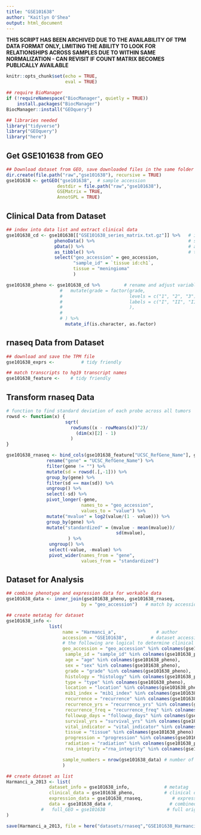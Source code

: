 ```yaml
---
title: "GSE101638"
author: "Kaitlyn O'Shea"
output: html_document
---
```


**THIS SCRIPT HAS BEEN ARCHIVED DUE TO THE AVAILABILITY OF TPM DATA FORMAT ONLY, LIMITING THE ABILITY TO LOOK FOR RELATIONSHIPS ACROSS SAMPLES DUE TO WITHIN SAME NORMALIZATION - CAN REVISIT IF COUNT MATRIX BECOMES PUBLICALLY AVAILABLE**

```r
knitr::opts_chunk$set(echo = TRUE,
                      eval = TRUE)
```

```r
## require BioManager
if (!requireNamespace("BiocManager", quietly = TRUE))
    install.packages("BiocManager")
BiocManager::install("GEOquery") 
```

```r
## libraries needed
library("tidyverse")
library("GEOquery")
library("here")
```

## Get GSE101638 from GEO 
```r
## Download dataset from GEO, save downloaded files in the same folder as this .Rmd file.
dir.create(file.path("raw","gse101638"), recursive = TRUE)
gse101638 <- getGEO("gse101638",  # sample accession 
                   destdir = file.path("raw","gse101638"),
                   GSEMatrix = TRUE,
                   AnnotGPL = TRUE)
```

## Clinical Data from Dataset
```r
## index into data list and extract clinical data
gse101638_cd <- gse101638[["GSE101638_series_matrix.txt.gz"]] %>%   # index into list 
                  phenoData() %>%                                   # select phenoData
                  pData() %>%                                       # apply pData
                  as_tibble() %>%                                   # tidy friendly
                  select("geo_accession" = geo_accession,
                         "sample_id" = `tissue id:ch1`,
                         tissue = "meningioma"
                         ) 

gse101638_pheno <- gse101638_cd %>%         # rename and adjust variables
                    #   mutate(grade = factor(grade,
                    #                         levels = c("1", "2", "3"), 
                    #                         labels = c("I", "II", "III")
                    #                         ),
                    #          
                    # ) %>%
                      mutate_if(is.character, as.factor)
```

## rnaseq Data from Dataset
```r
## download and save the TPM file 
gse101638_exprs <-          # tidy friendly

## match transcripts to hg19 transcript names    
gse101638_feature <-    # tidy friendly

```

## Transform rnaseq Data
``` r
# function to find standard deviation of each probe across all tumors
rowsd <- function(x) {
                      sqrt(
                        rowSums((x - rowMeans(x))^2)/
                          (dim(x)[2] - 1)
                        )
}

gse101638_rnaseq <- bind_cols(gse101638_feature["UCSC_RefGene_Name"], gse101638_exprs) %>% # add gene name to data
               rename("gene" = "UCSC_RefGene_Name") %>%                       # rename name variable as 'gene' 
               filter(gene != "") %>%                                         # keep only data for named genes
               mutate(sd = rowsd(.[,-1])) %>%                                 # calculate sd for each probe, index out gene name
               group_by(gene) %>%                                             # group probes by gene
               filter(sd == max(sd)) %>%                                      # keep the probe with the max variation for each gene
               ungroup() %>%                                                  # ungroup by genes 
               select(-sd) %>%                                                # select all but sd column
               pivot_longer(-gene,                                            # do not group by gene 
                            names_to = "geo_accession",                       
                            values_to = "value") %>%                          
               mutate("mvalue" = log2(value/(1 - value))) %>%                 # log2 transform B / (1-B) expression for variance stabilization 
               group_by(gene) %>%                                             # standardize for cross data set comparison
               mutate("standardized" = (mvalue - mean(mvalue))/               # center at mean for gene 
                                         sd(mvalue),                          # scale by sd for gene
                       ) %>%
                ungroup() %>%                                                 # ungroup by genes 
                select(-value, -mvalue) %>%                                           # select all but sd column
                pivot_wider(names_from = "gene",                              # final format genes as rows
                            values_from = "standardized")                     # final format expression across accession as columns    
```

## Dataset for Analysis
```r
## combine phenotype and expression data for workable data
gse101638_data <- inner_join(gse101638_pheno, gse101638_rnaseq, 
                            by = "geo_accession")   # match by accession

## create metatag for dataset
gse101638_info <-  
                list(
                     name = "Harmanci_a",               # author
                     accession = "GSE101638",         # dataset accession 
                     # the following are logical to determine clinical data available for dataset
                     geo_accession = "geo_accession" %in% colnames(gse101638_pheno),
                      sample_id = "sample_id" %in% colnames(gse101638_pheno),
                      age = "age" %in% colnames(gse101638_pheno),
                      sex = "sex" %in% colnames(gse101638_pheno),
                      grade = "grade" %in% colnames(gse101638_pheno),
                      histology = "histology" %in% colnames(gse101638_pheno),
                      type = "type" %in% colnames(gse101638_pheno),
                      location = "location" %in% colnames(gse101638_pheno),
                      mib1_index = "mib1_index" %in% colnames(gse101638_pheno),
                      recurrence = "recurrence" %in% colnames(gse101638_pheno),
                      recurrence_yrs = "recurrence_yrs" %in% colnames(gse101638_pheno),
                      recurrence_freq = "recurrence_freq" %in% colnames(gse101638_pheno),
                      followup_days = "followup_days" %in% colnames(gse101638_pheno),
                      survival_yrs = "survival_yrs" %in% colnames(gse101638_pheno),
                      vital_indicator = "vital_indicator" %in% colnames(gse101638_pheno),
                      tissue = "tissue" %in% colnames(gse101638_pheno),
                      progression = "progression" %in% colnames(gse101638_pheno),
                      radiation = "radiation" %in% colnames(gse101638_pheno),
                      rna_integrity ="rna_integrity" %in% colnames(gse101638_pheno),

                     sample_numbers = nrow(gse101638_data) # number of samples 
                     )

## create dataset as list 
Harmanci_a_2013 <- list(
                dataset_info = gse101638_info,             # metatag
                clinical_data = gse101638_pheno,           # clinical data
                expression_data = gse101638_rnaseq,           # expression data
                data = gse101638_data #,                     # combined, workable data
             #   full_GEO = gse101638                       # full original download from GEO
)
```

```r
save(Harmanci_a_2013, file = here("datasets/rnaseq","GSE101638_Harmanci_A.Rda")) 
```